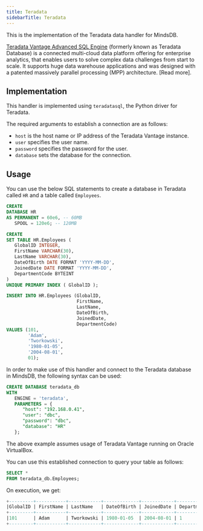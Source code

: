 ```yaml
---
title: Teradata
sidebarTitle: Teradata
---
```


This is the implementation of the Teradata data handler for MindsDB.

[Teradata Vantage Advanced SQL Engine](https://docs.teradata.com/r/Teradata-VantageTM-Advanced-SQL-Engine-Release-Summary/June-2022/Introduction/What-is-Teradata-Vantage) (formerly known as Teradata Database) is a connected multi-cloud data platform offering for enterprise analytics, that enables users to solve complex data challenges from start to scale. It supports huge data warehouse applications and was designed with a patented massively parallel processing (MPP) architecture. [Read more].

## Implementation

This handler is implemented using `teradatasql`, the Python driver for Teradata.

The required arguments to establish a connection are as follows:

* `host` is the host name or IP address of the Teradata Vantage instance.
* `user` specifies the user name.
* `password` specifies the password for the user.
* `database` sets the database for the connection.

## Usage

You can use the below SQL statements to create a database in Teradata called `HR` and a table called `Employees`.

```sql
CREATE
DATABASE HR
AS PERMANENT = 60e6, -- 60MB
   SPOOL = 120e6; -- 120MB

CREATE
SET TABLE HR.Employees (
   GlobalID INTEGER,
   FirstName VARCHAR(30),
   LastName VARCHAR(30),
   DateOfBirth DATE FORMAT 'YYYY-MM-DD',
   JoinedDate DATE FORMAT 'YYYY-MM-DD',
   DepartmentCode BYTEINT
)
UNIQUE PRIMARY INDEX ( GlobalID );

INSERT INTO HR.Employees (GlobalID,
                          FirstName,
                          LastName,
                          DateOfBirth,
                          JoinedDate,
                          DepartmentCode)
VALUES (101,
        'Adam',
        'Tworkowski',
        '1980-01-05',
        '2004-08-01',
        01);
```

In order to make use of this handler and connect to the Teradata database in MindsDB, the following syntax can be used:

```sql
CREATE DATABASE teradata_db
WITH
   ENGINE = 'teradata',
   PARAMETERS = {
      "host": "192.168.0.41",
      "user": "dbc",
      "password": "dbc",
      "database": "HR"
   };
```

<Note>
The above example assumes usage of Teradata Vantage running on Oracle VirtualBox.
</Note>

You can use this established connection to query your table as follows:

```sql
SELECT *
FROM teradata_db.Employees;
```

On execution, we get:

```sql
+---------+-----------+------------+-------------+------------+----------------+
|GlobalID | FirstName | LastName   | DateOfBirth | JoinedDate | DepartmentCode |
+---------+-----------+------------+-------------+------------+----------------+
|101      | Adam      | Tworkowski | 1980-01-05  | 2004-08-01 | 1              |
+---------+-----------+------------+-------------+------------+----------------+
```
